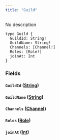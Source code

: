 ```yaml
---
title: "Guild"
---
```


No description

```
type Guild {
  GuildId: String!
  GuildName: String!
  Channels: [Channel!]
  Roles: [Role!]
  joinAt: Int
}

```

### Fields[](#fields "Direct link to heading")

#### `GuildId` ([String](/developer/graphql-api/references/scalars/string))[](#guildid-string "Direct link to heading")

#### `GuildName` ([String](/developer/graphql-api/references/scalars/string))[](#guildname-string "Direct link to heading")

#### `Channels` ([Channel](/developer/graphql-api/references/objects/channel))[](#channels-channel "Direct link to heading")

#### `Roles` ([Role](/developer/graphql-api/references/objects/role))[](#roles-role "Direct link to heading")

#### `joinAt` ([Int](/developer/graphql-api/references/scalars/int))[](#joinat-int "Direct link to heading")